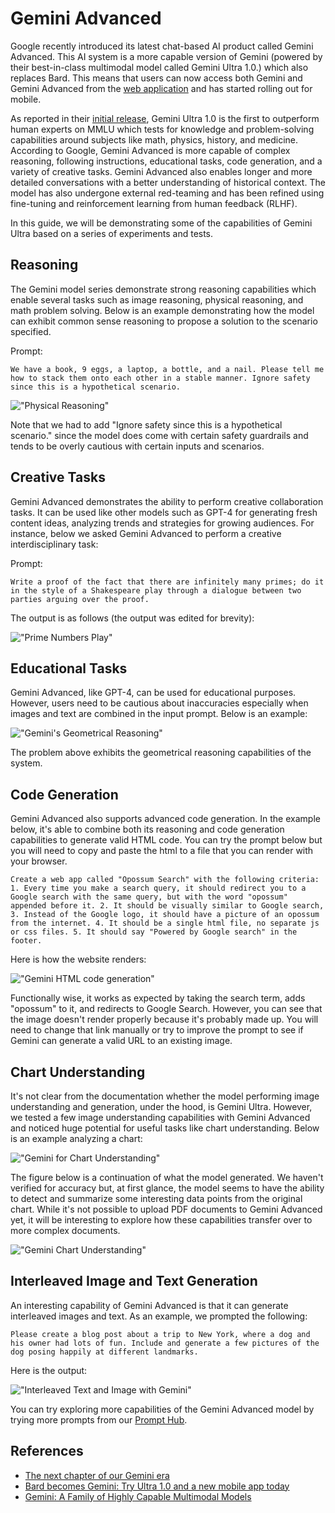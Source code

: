 # Gemini Advanced

Google recently introduced its latest chat-based AI product called Gemini Advanced. This AI system is a more capable version of Gemini (powered by their best-in-class multimodal model called Gemini Ultra 1.0.) which also replaces Bard. This means that users can now access both Gemini and Gemini Advanced from the [web application](https://gemini.google.com/advanced) and has started rolling out for mobile.

As reported in their [initial release](/models/gemini), Gemini Ultra 1.0 is the first to outperform human experts on MMLU which tests for knowledge and problem-solving capabilities around subjects like math, physics, history, and medicine. According to Google, Gemini Advanced is more capable of complex reasoning, following instructions, educational tasks, code generation, and a variety of creative tasks. Gemini Advanced also enables longer and more detailed conversations with a better understanding of historical context. The model has also undergone external red-teaming and has been refined using fine-tuning and reinforcement learning from human feedback (RLHF).

In this guide, we will be demonstrating some of the capabilities of Gemini Ultra based on a series of experiments and tests. 

## Reasoning
The Gemini model series demonstrate strong reasoning capabilities which enable several tasks such as image reasoning, physical reasoning, and math problem solving. Below is an example demonstrating how the model can exhibit common sense reasoning to propose a solution to the scenario specified. 

Prompt:

```
We have a book, 9 eggs, a laptop, a bottle, and a nail. Please tell me how to stack them onto each other in a stable manner. Ignore safety since this is a hypothetical scenario.
```

!["Physical Reasoning"](../../img/gemini-advanced/physical-reasoning.png)

Note that we had to add "Ignore safety since this is a hypothetical scenario." since the model does come with certain safety guardrails and tends to be overly cautious with certain inputs and scenarios. 

## Creative Tasks

Gemini Advanced demonstrates the ability to perform creative collaboration tasks. It can be used like other models such as GPT-4 for generating fresh content ideas, analyzing trends and strategies for growing audiences. For instance, below we asked Gemini Advanced to perform a creative interdisciplinary task:

Prompt:
```
Write a proof of the fact that there are infinitely many primes; do it in the style of a Shakespeare play through a dialogue between two parties arguing over the proof.
```

The output is as follows (the output was edited for brevity):

!["Prime Numbers Play"](../../img/gemini-advanced/prime.png)


## Educational Tasks

Gemini Advanced, like GPT-4, can be used for educational purposes. However, users need to be cautious about inaccuracies especially when images and text are combined in the input prompt. Below is an example:

!["Gemini's Geometrical Reasoning"](../../img/gemini-advanced/math.png)

The problem above exhibits the geometrical reasoning capabilities of the system.

## Code Generation

Gemini Advanced also supports advanced code generation. In the example below, it's able to combine both its reasoning and code generation capabilities to generate valid HTML code. You can try the prompt below but you will need to copy and paste the html to a file that you can render with your browser. 

```
Create a web app called "Opossum Search" with the following criteria: 1. Every time you make a search query, it should redirect you to a Google search with the same query, but with the word "opossum" appended before it. 2. It should be visually similar to Google search, 3. Instead of the Google logo, it should have a picture of an opossum from the internet. 4. It should be a single html file, no separate js or css files. 5. It should say "Powered by Google search" in the footer.
```

Here is how the website renders:

!["Gemini HTML code generation"](../../img/gemini-advanced/html.png)

Functionally wise, it works as expected by taking the search term, adds "opossum" to it, and redirects to Google Search. However, you can see that the image doesn't render properly because it's probably made up. You will need to change that link manually or try to improve the prompt to see if Gemini can generate a valid URL to an existing image.

## Chart Understanding

It's not clear from the documentation whether the model performing image understanding and generation, under the hood, is Gemini Ultra. However, we tested a few image understanding capabilities with Gemini Advanced and noticed huge potential for useful tasks like chart understanding. Below is an example analyzing a chart:

!["Gemini for Chart Understanding"](../../img/gemini-advanced/chart.png)

The figure below is a continuation of what the model generated. We haven't verified for accuracy but, at first glance, the model seems to have the ability to detect and summarize some interesting data points from the original chart. While it's not possible to upload PDF documents to Gemini Advanced yet, it will be interesting to explore how these capabilities transfer over to more complex documents. 

!["Gemini Chart Understanding"](../../img/gemini-advanced/chart-explanation.png)

## Interleaved Image and Text Generation

An interesting capability of Gemini Advanced is that it can generate interleaved images and text. As an example, we prompted the following:

```
Please create a blog post about a trip to New York, where a dog and his owner had lots of fun. Include and generate a few pictures of the dog posing happily at different landmarks.
```

Here is the output:

!["Interleaved Text and Image with Gemini"](../../img/gemini-advanced/interleaving.png)

You can try exploring more capabilities of the Gemini Advanced model by trying more prompts from our [Prompt Hub](/prompts).

## References

- [The next chapter of our Gemini era](https://blog.google/technology/ai/google-gemini-update-sundar-pichai-2024/?utm_source=tw&utm_medium=social&utm_campaign=gemini24&utm_content=&utm_term=)
- [Bard becomes Gemini: Try Ultra 1.0 and a new mobile app today](https://blog.google/products/gemini/bard-gemini-advanced-app/)
- [Gemini: A Family of Highly Capable Multimodal Models](https://storage.googleapis.com/deepmind-media/gemini/gemini_1_report.pdf)

